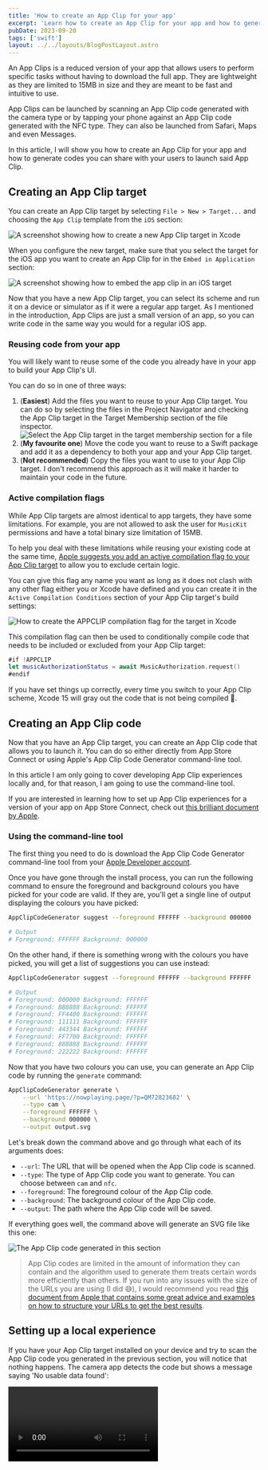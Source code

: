 ```yaml
---
title: 'How to create an App Clip for your app'
excerpt: 'Learn how to create an App Clip for your app and how to generate codes you can share with your users to launch said App Clip.'
pubDate: 2023-09-20
tags: ['swift']
layout: ../../layouts/BlogPostLayout.astro
---
```



An App Clips is a reduced version of your app that allows users to perform specific tasks without having to download the full app. They are lightweight as they are limited to 15MB in size and they are meant to be fast and intuitive to use.

App Clips can be launched by scanning an App Clip code generated with the camera type or by tapping your phone against an App Clip code generated with the NFC type. They can also be launched from Safari, Maps and even Messages.

In this article, I will show you how to create an App Clip for your app and how to generate codes you can share with your users to launch said App Clip.

## Creating an App Clip target

You can create an App Clip target by selecting `File > New > Target...` and choosing the `App Clip` template from the `iOS` section:

![A screenshot showing how to create a new App Clip target in Xcode](/assets/posts/create-app-clips/new-target.webp)

When you configure the new target, make sure that you select the target for the iOS app you want to create an App Clip for in the `Embed in Application` section:

![A screenshot showing how to embed the app clip in an iOS target](/assets/posts/create-app-clips/embed-in.webp)

Now that you have a new App Clip target, you can select its scheme and run it on a device or simulator as if it were a regular app target. As I mentioned in the introduction, App Clips are just a small version of an app, so you can write code in the same way you would for a regular iOS app.

### Reusing code from your app

You will likely want to reuse some of the code you already have in your app to build your App Clip's UI.

You can do so in one of three ways:

1. (**Easiest**) Add the files you want to reuse to your App Clip target. You can do so by selecting the files in the Project Navigator and checking the App Clip target in the Target Membership section of the file inspector.
   ![Select the App Clip target in the target membership section for a file](/assets/posts/create-app-clips/target-membership.webp)
2. (**My favourite one**) Move the code you want to reuse to a Swift package and add it as a dependency to both your app and your App Clip target.
3. (**Not recommended**) Copy the files you want to use to your App Clip target. I don't recommend this approach as it will make it harder to maintain your code in the future.

### Active compilation flags

While App Clip targets are almost identical to app targets, they have some limitations. For example, you are not allowed to ask the user for `MusicKit` permissions and have a total binary size limitation of 15MB.

To help you deal with these limitations while reusing your existing code at the same time, [Apple suggests you add an active compilation flag to your App Clip target](https://developer.apple.com/documentation/app_clips/creating_an_app_clip_with_xcode#3634038) to allow you to exclude certain logic.

You can give this flag any name you want as long as it does not clash with any other flag either you or Xcode have defined and you can create it in the `Active Compilation Conditions` section of your App Clip target's build settings:

![How to create the APPCLIP compilation flag for the target in Xcode](/assets/posts/create-app-clips/compilation-flags.webp)

This compilation flag can then be used to conditionally compile code that needs to be included or excluded from your App Clip target:

```swift
#if !APPCLIP
let musicAuthorizationStatus = await MusicAuthorization.request()
#endif
```

If you have set things up correctly, every time you switch to your App Clip scheme, Xcode 15 will gray out the code that is not being compiled 🌟.

## Creating an App Clip code

Now that you have an App Clip target, you can create an App Clip code that allows you to launch it. You can do so either directly from App Store Connect or using Apple's App Clip Code Generator command-line tool.

In this article I am only going to cover developing App Clip experiences locally and, for that reason, I am going to use the command-line tool.

If you are interested in learning how to set up App Clip experiences for a version of your app on App Store Connect, check out [this brilliant document by Apple](https://developer.apple.com/documentation/app_clips/creating_app_clip_codes/creating_app_clip_codes_with_app_store_connect).

### Using the command-line tool

The first thing you need to do is download the App Clip Code Generator command-line tool from your [Apple Developer account](https://developer.apple.com/app-clips/resources/).

Once you have gone through the install process, you can run the following command to ensure the foreground and background colours you have picked for your code are valid. If they are, you'll get a single line of output displaying the colours you have picked:

```bash
AppClipCodeGenerator suggest --foreground FFFFFF --background 000000

# Output
# Foreground: FFFFFF Background: 000000
```

On the other hand, if there is something wrong with the colours you have picked, you will get a list of suggestions you can use instead:

```bash
AppClipCodeGenerator suggest --foreground FFFFFF --background FFFFFF

# Output
# Foreground: 000000 Background: FFFFFF
# Foreground: BB8888 Background: FFFFFF
# Foreground: FF4400 Background: FFFFFF
# Foreground: 111111 Background: FFFFFF
# Foreground: 443344 Background: FFFFFF
# Foreground: FF7700 Background: FFFFFF
# Foreground: 888888 Background: FFFFFF
# Foreground: 222222 Background: FFFFFF
```

Now that you have two colours you can use, you can generate an App Clip code by running the `generate` command:

```bash
AppClipCodeGenerator generate \
    --url 'https://nowplaying.page/?p=QM72823682' \
    --type cam \
    --foreground FFFFFF \
    --background 000000 \
    --output output.svg
```

Let's break down the command above and go through what each of its arguments does:

- `--url`: The URL that will be opened when the App Clip code is scanned.
- `--type`: The type of App Clip code you want to generate. You can choose between `cam` and `nfc`.
- `--foreground`: The foreground colour of the App Clip code.
- `--background`: The background colour of the App Clip code.
- `--output`: The path where the App Clip code will be saved.

If everything goes well, the command above will generate an SVG file like this one:

![The App Clip code generated in this section](/assets/posts/create-app-clips/output.svg)

> App Clip codes are limited in the amount of information they can contain and the algorithm used to generate them treats certain words more efficiently than others. If you run into any issues with the size of the URLs you are using (I did 😅), I would recommend you read [this document from Apple that contains some great advice and examples on how to structure your URLs to get the best results](https://developer.apple.com/documentation/app_clips/creating_app_clip_codes/encoding_a_url_in_an_app_clip_code).

## Setting up a local experience

If you have your App Clip target installed on your device and try to scan the App Clip code you generated in the previous section, you will notice that nothing happens. The camera app detects the code but shows a message saying 'No usable data found':

<Video name="app-clips.mp4" />

The reason for this is that, as you have not yet submitted your App Clip experience to App Store Connect, your device does not know what to launch when it scans the code.

Thankfully, there is a way to test your App Clip experiences locally. On your device, go to `Settings > Developer` and navigate to `Local Experiences`. In the `Local Experiences` page, tap on `Register Local Experience` and add the URL you used to generate your App Clip code, the bundle identifier of your App Clip target and the information you'd want to show in the App Clip card:

<Video name="app-clip-local-experience.mp4" />

Now that you have set up the local experience, you can go back and scan the App Clip code again. If you have the app clip target installed on your device, you will see the App Clip card appear at the bottom of the screen:

<Video name="app-clip-launch.mp4" />

## Handling the user activity

Last but not least, you need to add some code to your App Clip target to retrieve data from the user activity and perform the action the user is expecting.

In our case, the URL contains a single query parameter in the form of an ISRC code for a song, with key `p` and value `QM72823682`.

The `continueUserActivity` modifier with type `NSUserActivityTypeBrowsingWeb` allows you to retrieve the URL from the App Clip and get its query parameter:

```swift:ContentView.swift
struct ContentView: View {
    var body: some View {
        VStack {
            Image(systemName: "globe")
                .imageScale(.large)
                .foregroundStyle(.tint)
            Text("Hello, world!")
        }
        .padding()
        .onContinueUserActivity(NSUserActivityTypeBrowsingWeb, perform: handleUserActivity(_:))
    }

    private func handleUserActivity(_ activity: NSUserActivity) {
        guard let url = activity.webpageURL,
              let components = URLComponents(url: url, resolvingAgainstBaseURL: true),
              let isrc = components.queryItems?.first(where: { $0.name == "p" })?.value else { return }

        print(isrc)
    }
}
```

Now, next time you scan the code you generated and tap on the `Open` button in the App Clip card, you will see the ISRC code printed in Xcode's console 🎉.
